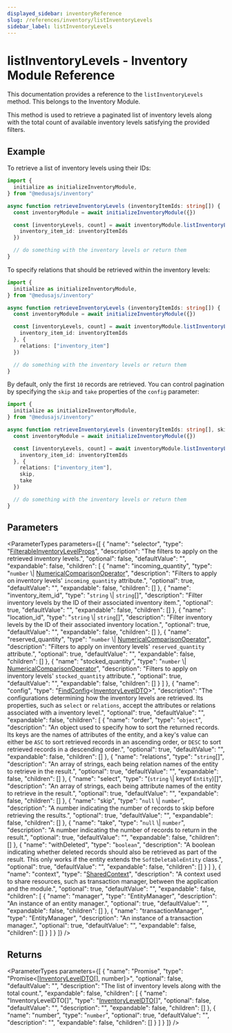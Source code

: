 ```yaml
---
displayed_sidebar: inventoryReference
slug: /references/inventory/listInventoryLevels
sidebar_label: listInventoryLevels
---
```



# listInventoryLevels - Inventory Module Reference

This documentation provides a reference to the `listInventoryLevels` method. This belongs to the Inventory Module.

This method is used to retrieve a paginated list of inventory levels along with the total count of available inventory levels satisfying the provided filters.

## Example

To retrieve a list of inventory levels using their IDs:

```ts
import { 
  initialize as initializeInventoryModule,
} from "@medusajs/inventory"

async function retrieveInventoryLevels (inventoryItemIds: string[]) {
  const inventoryModule = await initializeInventoryModule({})

  const [inventoryLevels, count] = await inventoryModule.listInventoryLevels({
    inventory_item_id: inventoryItemIds
  })

  // do something with the inventory levels or return them
}
```

To specify relations that should be retrieved within the inventory levels:

```ts
import { 
  initialize as initializeInventoryModule,
} from "@medusajs/inventory"

async function retrieveInventoryLevels (inventoryItemIds: string[]) {
  const inventoryModule = await initializeInventoryModule({})

  const [inventoryLevels, count] = await inventoryModule.listInventoryLevels({
    inventory_item_id: inventoryItemIds
  }, {
    relations: ["inventory_item"]
  })

  // do something with the inventory levels or return them
}
```

By default, only the first `10` records are retrieved. You can control pagination by specifying the `skip` and `take` properties of the `config` parameter:

```ts
import { 
  initialize as initializeInventoryModule,
} from "@medusajs/inventory"

async function retrieveInventoryLevels (inventoryItemIds: string[], skip: number, take: number) {
  const inventoryModule = await initializeInventoryModule({})

  const [inventoryLevels, count] = await inventoryModule.listInventoryLevels({
    inventory_item_id: inventoryItemIds
  }, {
    relations: ["inventory_item"],
    skip,
    take
  })

  // do something with the inventory levels or return them
}
```

## Parameters

<ParameterTypes parameters={[
  {
    "name": "selector",
    "type": "[FilterableInventoryLevelProps](../../interfaces/FilterableInventoryLevelProps.mdx)",
    "description": "The filters to apply on the retrieved inventory levels.",
    "optional": false,
    "defaultValue": "",
    "expandable": false,
    "children": [
      {
        "name": "incoming_quantity",
        "type": "`number` \\| [NumericalComparisonOperator](../../interfaces/NumericalComparisonOperator.mdx)",
        "description": "Filters to apply on inventory levels' `incoming_quantity` attribute.",
        "optional": true,
        "defaultValue": "",
        "expandable": false,
        "children": []
      },
      {
        "name": "inventory_item_id",
        "type": "`string` \\| `string`[]",
        "description": "Filter inventory levels by the ID of their associated inventory item.",
        "optional": true,
        "defaultValue": "",
        "expandable": false,
        "children": []
      },
      {
        "name": "location_id",
        "type": "`string` \\| `string`[]",
        "description": "Filter inventory levels by the ID of their associated inventory location.",
        "optional": true,
        "defaultValue": "",
        "expandable": false,
        "children": []
      },
      {
        "name": "reserved_quantity",
        "type": "`number` \\| [NumericalComparisonOperator](../../interfaces/NumericalComparisonOperator.mdx)",
        "description": "Filters to apply on inventory levels' `reserved_quantity` attribute.",
        "optional": true,
        "defaultValue": "",
        "expandable": false,
        "children": []
      },
      {
        "name": "stocked_quantity",
        "type": "`number` \\| [NumericalComparisonOperator](../../interfaces/NumericalComparisonOperator.mdx)",
        "description": "Filters to apply on inventory levels' `stocked_quantity` attribute.",
        "optional": true,
        "defaultValue": "",
        "expandable": false,
        "children": []
      }
    ]
  },
  {
    "name": "config",
    "type": "[FindConfig](../../interfaces/FindConfig.mdx)&#60;[InventoryLevelDTO](../../types/InventoryLevelDTO.mdx)&#62;",
    "description": "The configurations determining how the inventory levels are retrieved. Its properties, such as `select` or `relations`, accept the attributes or relations associated with a inventory level.",
    "optional": true,
    "defaultValue": "",
    "expandable": false,
    "children": [
      {
        "name": "order",
        "type": "`object`",
        "description": "An object used to specify how to sort the returned records. Its keys are the names of attributes of the entity, and a key's value can either be `ASC` to sort retrieved records in an ascending order, or `DESC` to sort retrieved records in a descending order.",
        "optional": true,
        "defaultValue": "",
        "expandable": false,
        "children": []
      },
      {
        "name": "relations",
        "type": "`string`[]",
        "description": "An array of strings, each being relation names of the entity to retrieve in the result.",
        "optional": true,
        "defaultValue": "",
        "expandable": false,
        "children": []
      },
      {
        "name": "select",
        "type": "(`string` \\| keyof `Entity`)[]",
        "description": "An array of strings, each being attribute names of the entity to retrieve in the result.",
        "optional": true,
        "defaultValue": "",
        "expandable": false,
        "children": []
      },
      {
        "name": "skip",
        "type": "`null` \\| `number`",
        "description": "A number indicating the number of records to skip before retrieving the results.",
        "optional": true,
        "defaultValue": "",
        "expandable": false,
        "children": []
      },
      {
        "name": "take",
        "type": "`null` \\| `number`",
        "description": "A number indicating the number of records to return in the result.",
        "optional": true,
        "defaultValue": "",
        "expandable": false,
        "children": []
      },
      {
        "name": "withDeleted",
        "type": "`boolean`",
        "description": "A boolean indicating whether deleted records should also be retrieved as part of the result. This only works if the entity extends the `SoftDeletableEntity` class.",
        "optional": true,
        "defaultValue": "",
        "expandable": false,
        "children": []
      }
    ]
  },
  {
    "name": "context",
    "type": "[SharedContext](../../interfaces/SharedContext.mdx)",
    "description": "A context used to share resources, such as transaction manager, between the application and the module.",
    "optional": true,
    "defaultValue": "",
    "expandable": false,
    "children": [
      {
        "name": "manager",
        "type": "EntityManager",
        "description": "An instance of an entity manager.",
        "optional": true,
        "defaultValue": "",
        "expandable": false,
        "children": []
      },
      {
        "name": "transactionManager",
        "type": "EntityManager",
        "description": "An instance of a transaction manager.",
        "optional": true,
        "defaultValue": "",
        "expandable": false,
        "children": []
      }
    ]
  }
]} />

## Returns

<ParameterTypes parameters={[
  {
    "name": "Promise",
    "type": "Promise&#60;[[InventoryLevelDTO](../../types/InventoryLevelDTO.mdx)[], number]&#62;",
    "optional": false,
    "defaultValue": "",
    "description": "The list of inventory levels along with the total count.",
    "expandable": false,
    "children": [
      {
        "name": "InventoryLevelDTO[]",
        "type": "[InventoryLevelDTO](../../types/InventoryLevelDTO.mdx)[]",
        "optional": false,
        "defaultValue": "",
        "description": "",
        "expandable": false,
        "children": []
      },
      {
        "name": "number",
        "type": "`number`",
        "optional": true,
        "defaultValue": "",
        "description": "",
        "expandable": false,
        "children": []
      }
    ]
  }
]} />
